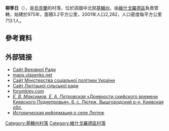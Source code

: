 {{coord|50|41|5|N|30|23|40|E|scale:30000|display=title}}

'''柳季日'''（{{lang-uk|Лютіж}}），是[[烏克蘭|烏克蘭]]的村落，位於該國中北部[[基輔州|基輔州]]，由[[維什戈羅德區|維什戈羅德區]]負責管轄，始建於975年，面積3.2平方公里，2001年人口2,282，人口密度每平方公里713.1人。

==參考資料==
{{reflist}}

==外部链接==
* [http://gska2.rada.gov.ua/pls/z7502/A005?rdat1=22.09.2007&rf7571=15558 Сайт Веховної Ради]{{dead link|date=2018年3月 |bot=InternetArchiveBot |fix-attempted=yes }}
* [http://maps.vlasenko.net/?y=50.68628&x=30.39539 maps.vlasenko.net] {{Wayback|url=http://maps.vlasenko.net/?y=50.68628&x=30.39539 |date=20160305045219 }}{{ref-ru}}
* [http://www.mlsp.gov.ua/labour/control/uk/publish/article?art_id=113024&cat_id=41291 Сайт Міністерства соціальної політики України] {{Wayback|url=http://www.mlsp.gov.ua/labour/control/uk/publish/article?art_id=113024&cat_id=41291 |date=20140714232350 }}
* [http://rada.info/rada/04359593/ Сайт Лютізької сільської ради] {{Wayback|url=http://rada.info/rada/04359593/ |date=20200428043104 }}
* [http://forumkiev.com/showthread.php?t=823 forumkiev.com]
* [https://web.archive.org/web/20150123013903/http://www.vgosau.kiev.ua/load_books/Maximov_Petrovskaja.pdf ''Е. В. Максимов'', ''Е. А. Петровская'' «Древности скифского времени Киевского Поднепровья». 6. с. Лютеж, Вышгородский р-н, Киевская обл.]
* [http://www.surnameindex.info/info/kiev/kiev/lyutezh/index.html Историческая информация о селе Лютеж] {{Wayback|url=http://www.surnameindex.info/info/kiev/kiev/lyutezh/index.html |date=20210219213858 }} {{ref-ru}}

{{DEFAULTSORT:Лютіж}}
[[Category:基輔州村落|Category:基輔州村落]]
[[Category:維什戈羅德區村落|Category:維什戈羅德區村落]]


{{Kiev-geo-stub}}